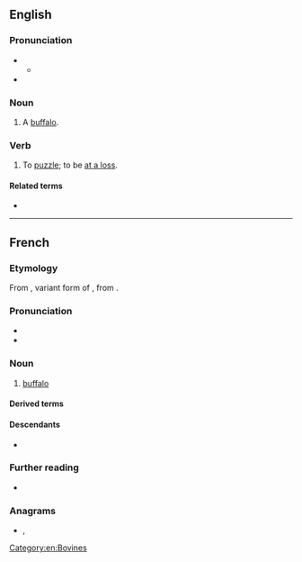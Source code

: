 {{also|büffle}}
==English==

===Pronunciation===
* {{IPA|en|/ˈbʌfəl/}}
** {{audio|en|LL-Q1860 (eng)-Vealhurl-buffle.wav|Audio (UK)}}
* {{rhyme|en|ʌfəl}}

===Noun===
{{en-noun}}

# {{lb|en|obsolete}} A [[buffalo]].
#: {{rfquotek|en|Sir T. Herbert}}

===Verb===
{{en-verb}}

# {{lb|en|intransitive}} To [[puzzle]]; to be [[at a loss]].

====Related terms====
* {{l|en|baffle}}

{{Webster 1913}}

[[Category:en:Bovines]]

----

==French==

===Etymology===
From {{inh|fr|VL.|*būfalus}}, variant form of {{inh|fr|la|būbalus}}, from {{der|fr|grc|βούβαλος}}.

===Pronunciation===
* {{fr-IPA}}
* {{audio|fr|Fr-buffle.ogg|audio}}

===Noun===
{{fr-noun|m|f=bufflonne}}

# [[buffalo]]

====Derived terms====
{{der3|fr
|buffle du cap
|buffle équinoxial
|buffle nain
}}

====Descendants====
* {{desc|de|Büffel|bor=1}}

===Further reading===
* {{R:TLFi}}

===Anagrams===
* {{l|fr|bluffe}}, {{l|fr|bluffé}}
